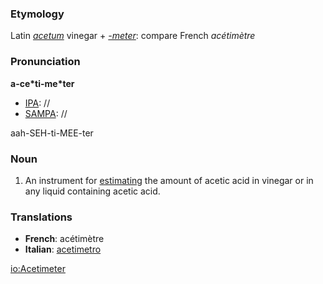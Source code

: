 ===Etymology===
Latin ''[[acetum]]'' vinegar + ''[[-meter]]'': compare French ''acétimètre''
===Pronunciation===
'''a-ce*ti-me*ter'''
*[[IPA]]: //
*[[SAMPA]]: //
aah-SEH-ti-MEE-ter
===Noun===
#An instrument for [[estimating]] the amount of acetic acid in vinegar or in any liquid containing acetic acid.
===Translations===
*'''French''': acétimètre
*'''Italian''': [[acetimetro]]

[[io:Acetimeter]]